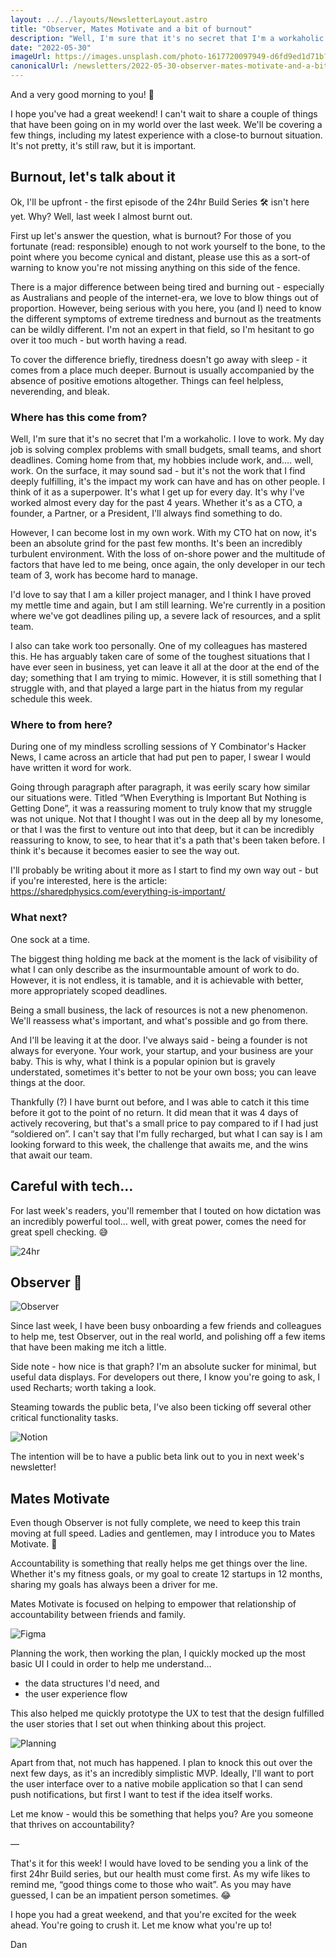 ```yaml
---
layout: ../../layouts/NewsletterLayout.astro
title: "Observer, Mates Motivate and a bit of burnout"
description: "Well, I'm sure that it's no secret that I'm a workaholic. Whether it's as a CTO, a founder, a Partner, or a President, I'll always find something to do."
date: "2022-05-30"
imageUrl: https://images.unsplash.com/photo-1617720097949-d6fd9ed1d71b?ixlib=rb-1.2.1&ixid=MnwxMjA3fDB8MHxwaG90by1wYWdlfHx8fGVufDB8fHx8&auto=format&fit=crop&w=1160&q=80
canonicalUrl: /newsletters/2022-05-30-observer-mates-motivate-and-a-bit-of-burnout
---
```


And a very good morning to you! 🥂

I hope you've had a great weekend! I can't wait to share a couple of things that have been going on in my world over the last week. We'll be covering a few things, including my latest experience with a close-to burnout situation. It's not pretty, it's still raw, but it is important.

## Burnout, let's talk about it

Ok, I'll be upfront - the first episode of the 24hr Build Series 🛠️ isn't here yet. Why? Well, last week I almost burnt out.

First up let's answer the question, what is burnout? For those of you fortunate (read: responsible) enough to not work yourself to the bone, to the point where you become cynical and distant, please use this as a sort-of warning to know you're not missing anything on this side of the fence.

There is a major difference between being tired and burning out - especially as Australians and people of the internet-era, we love to blow things out of proportion. However, being serious with you here, you (and I) need to know the different symptoms of extreme tiredness and burnout as the treatments can be wildly different. I'm not an expert in that field, so I'm hesitant to go over it too much - but worth having a read.

To cover the difference briefly, tiredness doesn't go away with sleep - it comes from a place much deeper. Burnout is usually accompanied by the absence of positive emotions altogether. Things can feel helpless, neverending, and bleak.

### Where has this come from?

Well, I'm sure that it's no secret that I'm a workaholic. I love to work. My day job is solving complex problems with small budgets, small teams, and short deadlines. Coming home from that, my hobbies include work, and…. well, work. On the surface, it may sound sad - but it's not the work that I find deeply fulfilling, it's the impact my work can have and has on other people. I think of it as a superpower. It's what I get up for every day. It's why I've worked almost every day for the past 4 years. Whether it's as a CTO, a founder, a Partner, or a President, I'll always find something to do.

However, I can become lost in my own work. With my CTO hat on now, it's been an absolute grind for the past few months. It's been an incredibly turbulent environment. With the loss of on-shore power and the multitude of factors that have led to me being, once again, the only developer in our tech team of 3, work has become hard to manage.

I'd love to say that I am a killer project manager, and I think I have proved my mettle time and again, but I am still learning. We're currently in a position where we've got deadlines piling up, a severe lack of resources, and a split team.

I also can take work too personally. One of my colleagues has mastered this. He has arguably taken care of some of the toughest situations that I have ever seen in business, yet can leave it all at the door at the end of the day; something that I am trying to mimic. However, it is still something that I struggle with, and that played a large part in the hiatus from my regular schedule this week.

### Where to from here?

During one of my mindless scrolling sessions of Y Combinator's Hacker News, I came across an article that had put pen to paper, I swear I would have written it word for work.

Going through paragraph after paragraph, it was eerily scary how similar our situations were. Titled “When Everything is Important But Nothing is Getting Done”, it was a reassuring moment to truly know that my struggle was not unique. Not that I thought I was out in the deep all by my lonesome, or that I was the first to venture out into that deep, but it can be incredibly reassuring to know, to see, to hear that it's a path that's been taken before. I think it's because it becomes easier to see the way out.

I'll probably be writing about it more as I start to find my own way out - but if you're interested, here is the article: https://sharedphysics.com/everything-is-important/

### What next?

One sock at a time.

The biggest thing holding me back at the moment is the lack of visibility of what I can only describe as the insurmountable amount of work to do. However, it is not endless, it is tamable, and it is achievable with better, more appropriately scoped deadlines.

Being a small business, the lack of resources is not a new phenomenon. We'll reassess what's important, and what's possible and go from there.

And I'll be leaving it at the door. I've always said - being a founder is not always for everyone. Your work, your startup, and your business are your baby. This is why, what I think is a popular opinion but is gravely understated, sometimes it's better to not be your own boss; you can leave things at the door.

Thankfully (?) I have burnt out before, and I was able to catch it this time before it got to the point of no return. It did mean that it was 4 days of actively recovering, but that's a small price to pay compared to if I had just “soldiered on”. I can't say that I'm fully recharged, but what I can say is I am looking forward to this week, the challenge that awaits me, and the wins that await our team.

## Careful with tech…

For last week's readers, you'll remember that I touted on how dictation was an incredibly powerful tool… well, with great power, comes the need for great spell checking. 😅

![24hr](/assets/newsletter/2022-05-30/24hr.jpg)

## Observer 🔭

![Observer](/assets/newsletter/2022-05-30/observer.jpg)

Since last week, I have been busy onboarding a few friends and colleagues to help me, test Observer, out in the real world, and polishing off a few items that have been making me itch a little.

Side note - how nice is that graph? I'm an absolute sucker for minimal, but useful data displays. For developers out there, I know you're going to ask, I used Recharts; worth taking a look.

Steaming towards the public beta, I've also been ticking off several other critical functionality tasks.

![Notion](/assets/newsletter/2022-05-30/notion.jpg)

The intention will be to have a public beta link out to you in next week's newsletter!

## Mates Motivate

Even though Observer is not fully complete, we need to keep this train moving at full speed. Ladies and gentlemen, may I introduce you to Mates Motivate. 🙌

Accountability is something that really helps me get things over the line. Whether it's my fitness goals, or my goal to create 12 startups in 12 months, sharing my goals has always been a driver for me.

Mates Motivate is focused on helping to empower that relationship of accountability between friends and family.

![Figma](/assets/newsletter/2022-05-30/figma.jpg)

Planning the work, then working the plan, I quickly mocked up the most basic UI I could in order to help me understand…

- the data structures I'd need, and
- the user experience flow

This also helped me quickly prototype the UX to test that the design fulfilled the user stories that I set out when thinking about this project.

![Planning](/assets/newsletter/2022-05-30/notion-planning.jpg)

Apart from that, not much has happened. I plan to knock this out over the next few days, as it's an incredibly simplistic MVP. Ideally, I'll want to port the user interface over to a native mobile application so that I can send push notifications, but first I want to test if the idea itself works.

Let me know - would this be something that helps you? Are you someone that thrives on accountability?

—

That's it for this week! I would have loved to be sending you a link of the first 24hr Build series, but our health must come first. As my wife likes to remind me, “good things come to those who wait”. As you may have guessed, I can be an impatient person sometimes. 😂

I hope you had a great weekend, and that you're excited for the week ahead. You're going to crush it. Let me know what you're up to!

Dan
